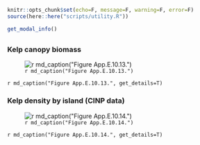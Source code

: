 ```r
knitr::opts_chunk$set(echo=F, message=F, warning=F, error=F)
source(here::here("scripts/utility.R"))
```

```r
get_modal_info()
```

## {.tabset}

### Kelp canopy biomass

![`r md_caption("Figure App.E.10.13.")`](../img/cinms_cr/App.E.10.13.jpg)

`r md_caption("Figure App.E.10.13.", get_details=T)`

### Kelp density by island (CINP data)

![`r md_caption("Figure App.E.10.14.")`](../img/cinms_cr/App.E.10.14.jpg)

`r md_caption("Figure App.E.10.14.", get_details=T)`
